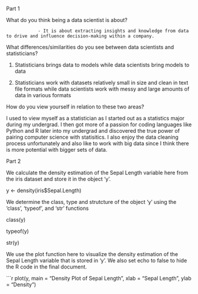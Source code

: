 Part 1

What do you think being a data scientist is about?

                - It is about extracting insights and knowledge from data to drive and influence decision-making within a company.

 

What differences/similarities do you see between data scientists and statisticians?

1. Statisticians brings data to models while data scientists bring models to data

2. Statisticians work with datasets relatively small in size and clean in text file formats while data scientists work with messy and large amounts of data in various formats

 
How do you view yourself in relation to these two areas?

I used to view myself as a statistician as I started out as a statistics major during my undergrad. I then got more of a passion for coding languages like Python and R later into my undergrad and discovered the true power of pairing computer science with statisitics. I also enjoy the data cleaning process unfortunately and also like to work with big data since I think there is more potential with bigger sets of data.

 

Part 2

We calculate the density estimation of the Sepal Length variable here from the iris dataset and store it in the object 'y'.

y <- density(iris$Sepal.Length)

 

We determine the class, type and strutcture of the object 'y' using the 'class', 'typeof', and 'str' functions

class(y)

typeof(y)

str(y)

 

We use the plot function here to visualize the density estimation of the Sepal Length variable that is stored in 'y'. We also set echo to false to hide the R code in the final document.

```r

plot(y, main = "Density Plot of Sepal Length", xlab = "Sepal Length", ylab = "Density")